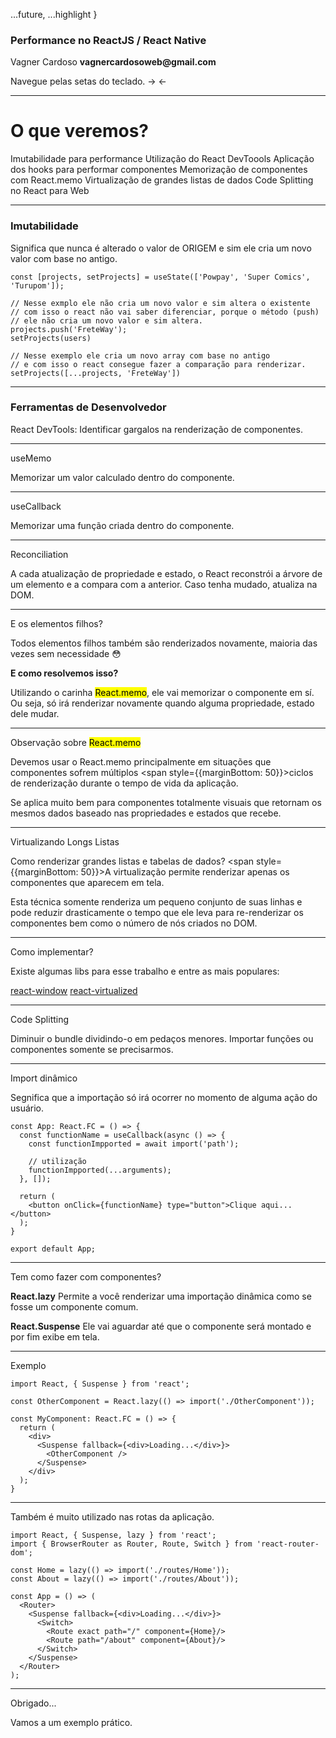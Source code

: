 
  ...future,
  ...highlight
}

<Head>
  <title>Slide</title>
</Head>

<h3>Performance no ReactJS / React Native</h3>
<p>Vagner Cardoso <b style={{ textDecoration: 'underline' }}>vagnercardosoweb@gmail.com</b></p>
<p>Navegue pelas setas do teclado. -> <-</p>

---

<h1>O que veremos?</h1>

<Steps>
  <span>Imutabilidade para performance</span>
  <span>Utilização do React DevToools</span>
  <span>Aplicação dos hooks para performar componentes</span>
  <span>Memorização de componentes com React.memo</span>
  <span>Virtualização de grandes listas de dados</span>
  <span>Code Splitting no React para Web</span>
</Steps>

---

<h3>Imutabilidade</h3>

Significa que nunca é alterado o valor de ORIGEM
e sim ele cria um novo valor com base no antigo.

```tsx
const [projects, setProjects] = useState(['Powpay', 'Super Comics', 'Turupom']);

// Nesse exmplo ele não cria um novo valor e sim altera o existente
// com isso o react não vai saber diferenciar, porque o método (push)
// ele não cria um novo valor e sim altera.
projects.push('FreteWay');
setProjects(users)

// Nesse exemplo ele cria um novo array com base no antigo
// e com isso o react consegue fazer a comparação para renderizar.
setProjects([...projects, 'FreteWay'])
```

---

<h3>Ferramentas de Desenvolvedor</h3>

React DevTools: Identificar gargalos na renderização de componentes.

---

<p style={{fontSize: 50}}>useMemo</p>

Memorizar um valor calculado dentro do componente.

---

<p style={{fontSize: 50}}>useCallback</p>

Memorizar uma função criada dentro do componente.

---

<p style={{fontSize: 50}}>Reconciliation</p>

<span>A cada atualização de propriedade e estado, o React reconstrói a árvore de um elemento</span>
<span>e a compara com a anterior. Caso tenha mudado, atualiza na DOM.</span>

---

<p style={{fontSize: 50}}>E os elementos filhos?</p>

<span>Todos elementos filhos também são renderizados novamente,</span>
<span> maioria das vezes sem necessidade 😳</span>

<p style={{margin: 20}}><b>E como resolvemos isso?</b></p>

<span>Utilizando o carinha <mark>React.memo</mark>, ele vai memorizar o componente em sí.</span>
<span>Ou seja, só irá renderizar novamente quando alguma propriedade, estado dele mudar.</span>

---

<p style={{fontSize: 50}}>Observação sobre <mark>React.memo</mark></p>

<span>Devemos usar o React.memo principalmente em situações que componentes sofrem múltiplos </span>
<span style={{marginBottom: 50}}>ciclos de renderização durante o tempo de vida da aplicação.</span>

<span>Se aplica muito bem para componentes totalmente visuais que retornam os mesmos </span>
<span>dados baseado nas propriedades e estados que recebe.</span>

---

<p style={{fontSize: 50}}>Virtualizando Longs Listas</p>

<span>Como renderizar grandes listas e tabelas de dados?</span>
<span style={{marginBottom: 50}}>A virtualização permite renderizar apenas os componentes que aparecem em tela.</span>

<span>Esta técnica somente renderiza um pequeno conjunto de suas linhas e pode reduzir drasticamente o </span>
<span>tempo que ele leva para re-renderizar os componentes bem como o número de nós criados no DOM.</span>

---

<p style={{fontSize: 50}}>Como implementar?</p>

Existe algumas libs para esse trabalho e entre as mais populares:

<a href="https://react-window.now.sh/#/examples/list/fixed-size">react-window</a>
<a href="https://bvaughn.github.io/react-virtualized/#/">react-virtualized</a>

---

<p style={{fontSize: 50}}>Code Splitting</p>

<span>Diminuir o bundle dividindo-o em pedaços menores.</span>
<span>Importar funções ou componentes somente se precisarmos.</span>

---

<p style={{fontSize: 50}}>Import dinâmico</p>

Segnifica que a importação só irá ocorrer no momento de alguma ação do usuário.

```tsx
const App: React.FC = () => {
  const functionName = useCallback(async () => {
    const functionImpported = await import('path');

    // utilização
    functionImpported(...arguments);
  }, []);

  return (
    <button onClick={functionName} type="button">Clique aqui...</button>
  );
}

export default App;
```

---

<p style={{fontSize: 50}}>Tem como fazer com componentes?</p>

<span><b>React.lazy</b></span>
<span>Permite a você renderizar uma importação dinâmica como se fosse um componente comum.</span>

<p style={{margin: 20}}></p>

<span><b>React.Suspense</b></span>
<span>Ele vai aguardar até que o componente será montado e por fim exibe em tela.</span>

---

<p style={{fontSize: 50}}>Exemplo</p>

```tsx
import React, { Suspense } from 'react';

const OtherComponent = React.lazy(() => import('./OtherComponent'));

const MyComponent: React.FC = () => {
  return (
    <div>
      <Suspense fallback={<div>Loading...</div>}>
        <OtherComponent />
      </Suspense>
    </div>
  );
}
```

---

Também é muito utilizado nas rotas da aplicação.

```tsx
import React, { Suspense, lazy } from 'react';
import { BrowserRouter as Router, Route, Switch } from 'react-router-dom';

const Home = lazy(() => import('./routes/Home'));
const About = lazy(() => import('./routes/About'));

const App = () => (
  <Router>
    <Suspense fallback={<div>Loading...</div>}>
      <Switch>
        <Route exact path="/" component={Home}/>
        <Route path="/about" component={About}/>
      </Switch>
    </Suspense>
  </Router>
);
```

---

Obrigado...

Vamos a um exemplo prático.
